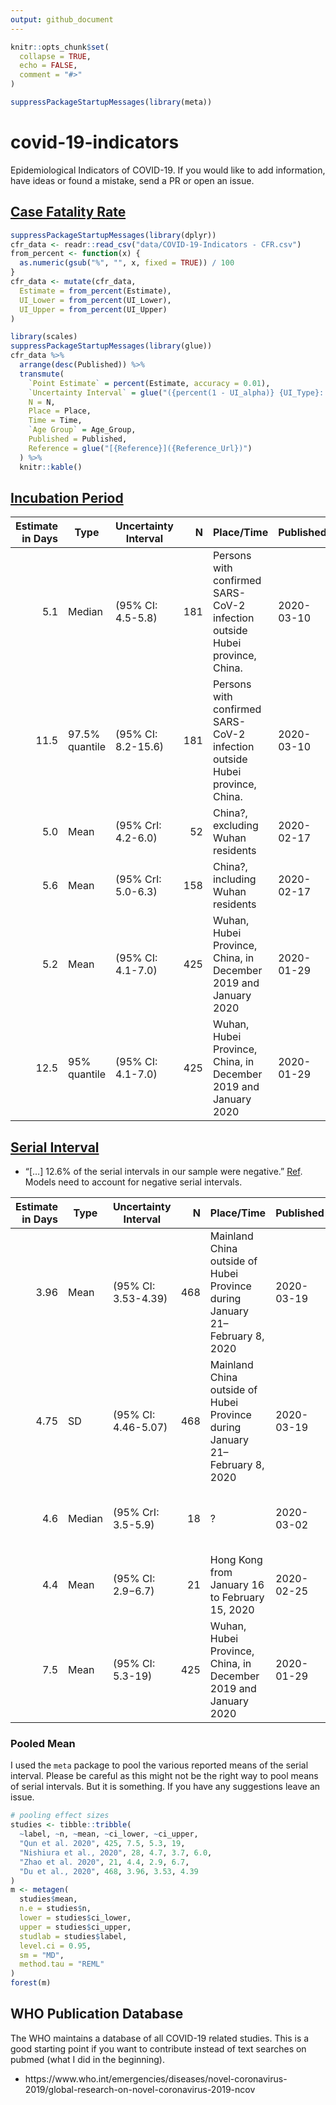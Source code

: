 ```yaml
---
output: github_document
---
```


<!-- README.md is generated from README.Rmd. Please edit that file -->

```r
knitr::opts_chunk$set(
  collapse = TRUE,
  echo = FALSE,
  comment = "#>"
)

suppressPackageStartupMessages(library(meta))
```
# covid-19-indicators
Epidemiological Indicators of COVID-19. If you would like to add information, have ideas or found a mistake, send a PR or open an issue.


## [Case Fatality Rate](https://en.wikipedia.org/wiki/Case_fatality_rate)

```r
suppressPackageStartupMessages(library(dplyr))
cfr_data <- readr::read_csv("data/COVID-19-Indicators - CFR.csv")
from_percent <- function(x) {
  as.numeric(gsub("%", "", x, fixed = TRUE)) / 100
}
cfr_data <- mutate(cfr_data, 
  Estimate = from_percent(Estimate),
  UI_Lower = from_percent(UI_Lower),
  UI_Upper = from_percent(UI_Upper)
)

```

```r
library(scales)
suppressPackageStartupMessages(library(glue))
cfr_data %>% 
  arrange(desc(Published)) %>%
  transmute(
    `Point Estimate` = percent(Estimate, accuracy = 0.01),
    `Uncertainty Interval` = glue("({percent(1 - UI_alpha)} {UI_Type}: {percent(UI_Lower)}-{percent(UI_Upper)})"),
    N = N,
    Place = Place,
    Time = Time,
    `Age Group` = Age_Group,
    Published = Published,
    Reference = glue("[{Reference}]({Reference_Url})")
  ) %>% 
  knitr::kable()
```

## [Incubation Period](https://en.wikipedia.org/wiki/Incubation_period)


| Estimate in Days | Type | Uncertainty Interval           | N | Place/Time | Published | Reference |
| -------------: |-------------|-------------| -----:|-----|-----|-----|
| 5.1   | Median  | (95% CI: 4.5-5.8) | 181 | Persons with confirmed SARS-CoV-2 infection outside Hubei province, China. | 2020-03-10 | [(Lauer et al., 2020), Ann Intern Med.](https://www.ncbi.nlm.nih.gov/pubmed/32150748) |
| 11.5     | 97.5% quantile | (95% CI: 8.2-15.6) | 181 | Persons with confirmed SARS-CoV-2 infection outside Hubei province, China. | 2020-03-10 | [(Lauer et al., 2020), Ann Intern Med.](https://www.ncbi.nlm.nih.gov/pubmed/32150748) |
| 5.0    | Mean | (95% CrI: 4.2-6.0) | 52 | China?, excluding Wuhan residents | 2020-02-17 | [(Linton et al., 2020), J. Clin. Med..](https://www.mdpi.com/2077-0383/9/2/538) |
| 5.6    | Mean | (95% CrI: 5.0-6.3) | 158 | China?, including Wuhan residents | 2020-02-17 | [(Linton et al., 2020), J. Clin. Med..](https://www.mdpi.com/2077-0383/9/2/538) |
| 5.2  | Mean | (95% CI: 4.1-7.0) | 425 | Wuhan, Hubei Province, China, in December 2019 and January 2020 | 2020-01-29 | [(Qun et al., 2020), NEJM](https://www.nejm.org/doi/full/10.1056/NEJMoa2001316) |
| 12.5  | 95% quantile | (95% CI: 4.1-7.0) | 425 | Wuhan, Hubei Province, China, in December 2019 and January 2020 | 2020-01-29 | [(Qun et al., 2020), NEJM](https://www.nejm.org/doi/full/10.1056/NEJMoa2001316) |


## [Serial Interval](https://en.wikipedia.org/wiki/Serial_interval)

* "[...] 12.6% of the serial intervals in our sample were negative." [Ref](https://doi.org/10.3201/eid2606.200357). Models need to account for negative serial intervals.

| Estimate in Days | Type | Uncertainty Interval           | N  | Place/Time | Published | Reference |
| -------------: |-------------|-------------| -----:|-----|-----|-----|
| 3.96    | Mean  | (95% CI: 3.53-4.39) | 468  | Mainland China outside of Hubei Province during January 21–February 8, 2020 | 2020-03-19 | [(Du et al., 2020), Emerging Infectious Diseases](https://doi.org/10.3201/eid2606.200357) |
| 4.75    | SD  | (95% CI: 4.46-5.07) | 468  | Mainland China outside of Hubei Province during January 21–February 8, 2020 | 2020-03-19 | [(Du et al., 2020), Emerging Infectious Diseases](https://doi.org/10.3201/eid2606.200357) |
| 4.6    | Median  | (95% CrI: 3.5-5.9) | 18  | ? | 2020-03-02 | [(Nishiura et al., 2020), Int J Infect Dis.](https://www.ncbi.nlm.nih.gov/pubmed/32145466) |
| 4.4      | Mean | (95% CI: 2.9−6.7) | 21  | Hong Kong from January 16 to February 15, 2020 | 2020-02-25 | [(Zhao et al., 2020), medrxiv](https://www.medrxiv.org/content/10.1101/2020.02.21.20026559v1.article-info) |
| 7.5   | Mean | (95% CI: 5.3-19) | 425 | Wuhan, Hubei Province, China, in December 2019 and January 2020 | 2020-01-29 | [(Qun et al., 2020), NEJM](https://www.nejm.org/doi/full/10.1056/NEJMoa2001316) |

### Pooled Mean

I used the `meta` package to pool the various reported means of the serial interval. Please be careful as this might not be the right way to pool means of serial intervals. But it is something. If you have any suggestions leave an issue.

```r
# pooling effect sizes
studies <- tibble::tribble(
  ~label, ~n, ~mean, ~ci_lower, ~ci_upper,
  "Qun et al. 2020", 425, 7.5, 5.3, 19,
  "Nishiura et al., 2020", 28, 4.7, 3.7, 6.0,
  "Zhao et al. 2020", 21, 4.4, 2.9, 6.7,
  "Du et al., 2020", 468, 3.96, 3.53, 4.39
)
m <- metagen(
  studies$mean, 
  n.e = studies$n,
  lower = studies$ci_lower,
  upper = studies$ci_upper,
  studlab = studies$label,
  level.ci = 0.95,
  sm = "MD",
  method.tau = "REML"	
)
forest(m)
```


## WHO Publication Database

The WHO maintains a database of all COVID-19 related studies. This is a good starting point if you want to contribute instead of text searches on pubmed (what I did in the beginning).

* https://www.who.int/emergencies/diseases/novel-coronavirus-2019/global-research-on-novel-coronavirus-2019-ncov
